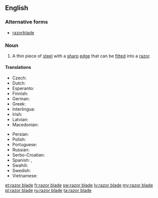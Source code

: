 ==English==

===Alternative forms===
* [[razorblade]]

===Noun===
{{en-noun|head=[[razor]] [[blade]]}}

# A thin piece of [[steel]] with a [[sharp]] [[edge]] that can be [[fitted]] into a [[razor]].

====Translations====
{{trans-top|razor blade}}
* Czech: {{t+|cs|žiletka|f}}
* Dutch: {{t+|nl|scheermesje|n}}
* Esperanto: {{t-|eo|razoklingo}}
* Finnish: {{t-|fi|partaterä}}
* German: {{t+|de|Rasierklinge|f}}
* Greek: {{t-|el|ξυριστική λεπίδα|tr=ksiristiki lepida|f}}
* Interlingua: {{t-|ia|lamina de rasorio}}
* Irish: {{t-|ga|lann rásúir|f}}
* Latvian: {{t+|lv|žilete}}
* Macedonian: {{t-|mk|жилет|m|tr=žilét|sc=Cyrl}}
{{trans-mid}}
* Persian: {{t+|fa|خودتراش|tr=khodtarash}}
* Polish: {{t+|pl|żyletka|f}}
* Portuguese: {{t-|pt|lâmina de barbear|f}}
* Russian: {{t+|ru|лезвие|n|sc=Cyrl}}
* Serbo-Croatian: {{t-|sh|žilet|m}}
* Spanish: {{t+|es|cuchilla|f}}, {{t-|es|razuradora|f}}
* Swahili: {{t+|sw|wembe}}
* Swedish: {{t-|sv|rakblad|n}}
* Vietnamese: {{t-|vi|lươi lam}}
{{trans-bottom}}

[[et:razor blade]]
[[fr:razor blade]]
[[sw:razor blade]]
[[lv:razor blade]]
[[my:razor blade]]
[[pl:razor blade]]
[[ru:razor blade]]
[[ta:razor blade]]